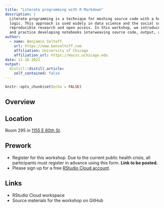 ```yaml
---
title: "Literate programming with R Markdown"
description: |
  Literate programming is a technique for meshing source code with a human-readable explanation of its
  logic. This approach is used widely in data science and the social sciences to enable
  reproducible research and open access. In this workshop, we introduce the R Markdown document format
  and practice developing notebooks interweaving source code, output, and written text.
author:
  - name: Benjamin Soltoff
    url: https://www.bensoltoff.com
    affiliation: University of Chicago
    affiliation_url: https://macss.uchicago.edu
date: 11-16-2021
output:
  distill::distill_article:
    self_contained: false
---
```



```r
knitr::opts_chunk$set(echo = FALSE)
```

## Overview


## Location

Room 295 in [1155 E 60th St](https://goo.gl/maps/7n7wDsd9mjnfRBtR8).

## Prework

- Register for this workshop. Due to the current public health crisis, all participants must register in advance using this form. **Link to be posted.**
- Please sign up for a free [RStudio Cloud account](https://rstudio.cloud).

## Links

- RStudio Cloud workspace
- Source materials for the workshop on GitHub
